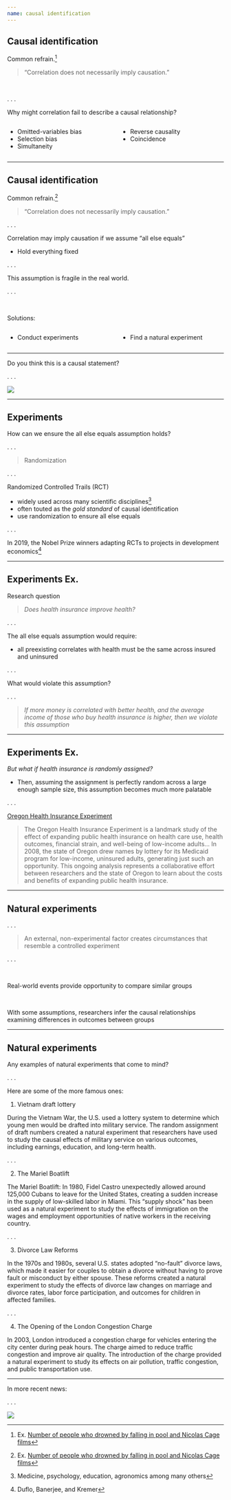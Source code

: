 ```yaml
---
name: causal identification
---
```


## Causal identification

Common refrain.^[[Ex.]{.ex} [Number of people who drowned by falling in pool and Nicolas Cage films](https://www.tylervigen.com/spurious-correlations)]

> "Correlation does not necessarily imply causation."

<br>

. . .

Why might correlation fail to describe a causal relationship?


:::: {.columns}

::: {.column width="50%"}
- Omitted-variables bias
- Selection bias
- Simultaneity
:::

::: {.column width="50%"}
- Reverse causality
- Coincidence
:::

::::

---

## Causal identification{data-visibility="uncounted"}

Common refrain.^[[Ex.]{.ex} [Number of people who drowned by falling in pool and Nicolas Cage films](https://www.tylervigen.com/spurious-correlations)]

> "Correlation does not necessarily imply causation."

. . .

Correlation may imply causation if we assume ["all else equals"]{.note}

- Hold everything fixed

. . .

This assumption is fragile in the real world.

. . .

<br>

[Solutions:]{.hi} 

:::: {.columns}

::: {.column width="50%"}
- Conduct experiments
:::

::: {.column width="50%"}
- Find a [natural experiment]{.hii}
:::

::::

---

Do you think this is a causal statement?

. . .

![](./images/uoregon-inference.jpeg)

---

## Experiments

How can we ensure the [all else equals]{.blue} assumption holds?

. . .

> Randomization

. . . 

[Randomized Controlled Trails]{.hii} (RCT)

- widely used across many scientific disciplines^[Medicine, psychology, education, agronomics among many others]
- often touted as the _gold standard_ of causal identification
- use [randomization]{.blue} to ensure [all else equals]{.blue}

. . .

In 2019, the Nobel Prize winners adapting RCTs to projects in development economics^[Duflo, Banerjee, and Kremer]

---

## Experiments [Ex.]{.ex}

[Research question]{.hi}

> _Does health insurance improve health?_

. . .

The [all else equals]{.hi} assumption would require:

- all preexisting correlates with health must be the same across insured and uninsured

. . .

What would violate this assumption?

. . .

> _If more money is correlated with better health, and the average income of those who buy health insurance is higher, then we violate this assumption_

---

## Experiments [Ex.]{.ex}

_But what if health insurance is randomly assigned?_

- Then, assuming the assignment is perfectly random across a large enough sample size, this assumption becomes much more palatable

. . .

[Oregon Health Insurance Experiment](https://www.nber.org/programs-projects/projects-and-centers/oregon-health-insurance-experiment?page=1&perPage=50){preview-link="false"}

> [The Oregon Health Insurance Experiment is a landmark study of the effect of expanding public health insurance on health care use, health outcomes, financial strain, and well-being of low-income adults... In 2008, the state of Oregon drew names by lottery for its Medicaid program for low-income, uninsured adults, generating just such an opportunity. This ongoing analysis represents a collaborative effort between researchers and the state of Oregon to learn about the costs and benefits of expanding public health insurance.]{.tiny}



---

## Natural experiments

. . .

> An external, non-experimental factor creates circumstances that resemble a controlled experiment

. . .

<br>

Real-world events provide opportunity to compare similar groups

<br>

With some assumptions, researchers infer the causal relationships examining differences in outcomes between groups

---

## Natural experiments

Any examples of [natural experiments]{.note} that come to mind?

. . .

Here are some of the more famous ones:


1. Vietnam draft lottery

::: {.notes}
During the Vietnam War, the U.S. used a lottery system to determine which young men would be drafted into military service. The random assignment of draft numbers created a natural experiment that researchers have used to study the causal effects of military service on various outcomes, including earnings, education, and long-term health.
:::

. . .

2. The Mariel Boatlift

::: {.notes}
The Mariel Boatlift: In 1980, Fidel Castro unexpectedly allowed around 125,000 Cubans to leave for the United States, creating a sudden increase in the supply of low-skilled labor in Miami. This "supply shock" has been used as a natural experiment to study the effects of immigration on the wages and employment opportunities of native workers in the receiving country.
:::

. . .

3. Divorce Law Reforms

::: {.notes}
In the 1970s and 1980s, several U.S. states adopted "no-fault" divorce laws, which made it easier for couples to obtain a divorce without having to prove fault or misconduct by either spouse. These reforms created a natural experiment to study the effects of divorce law changes on marriage and divorce rates, labor force participation, and outcomes for children in affected families.
:::

. . .

4. The Opening of the London Congestion Charge

::: {.notes}
In 2003, London introduced a congestion charge for vehicles entering the city center during peak hours. The charge aimed to reduce traffic congestion and improve air quality. The introduction of the charge provided a natural experiment to study its effects on air pollution, traffic congestion, and public transportation use.
:::

---

In more recent news:

. . .

![](./images/fsk_bridge_img.webp)

